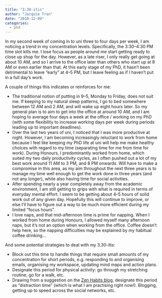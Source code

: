 ```yaml
---
title: "3:30-itis"
author: "Jacquie Tran"
date: "2010-12-09"
categories:
  - phd
---
```


In my second week of coming in to uni three to four days per week, I am noticing a trend in my concentration levels. Specifically, the 3:30–4:30 PM time slot kills me. I lose focus as people around me start getting ready to close up shop for the day. However, as a late riser, I only really get going at about 10 AM, and so I arrive to the office later than others who start up at 8 AM or even earlier than that. At this early stage of my PhD, it hasn't been detrimental to leave "early" at 4–5 PM, but I leave feeling as if I haven't put in a full day's work.

A couple of things this indicates or reinforces for me:

- The traditional notion of putting in 9–5, Monday to Friday, does not suit me. If keeping to my natural sleep patterns, I go to bed somewhere between 12 AM and 2 AM, and will wake up eight hours later. So my general plan is to aim to get into the office at around 10 AM, and I am hoping to average four days a week at the office / working on my PhD (with some flexibility to increase working days per week during periods leading up to important deadlines).
- Over the last two years of uni, I noticed that I was more productive at night. However, I am becoming increasingly reluctant to work from home because I feel like keeping my PhD life at uni will help me make healthy choices with regard to my time (separating time for me from time for work). During Honours, I predominantly worked from home, which suited my two daily productivity cycles, as I often pushed out a lot of my best work around 11 AM to 3 PM, and 8 PM onwards. Will have to make a compromise in this area, as my aim throughout the next three years is to manage my time well enough to get the work done in three years (and not any longer), while also having time for social activities.
- After spending nearly a year completely away from the academic environment, I am still getting to grips with what is required in terms of everyday mental effort. I seem to be getting about 4–5 hours of solid work out of any given day. Hopefully this will continue to improve, or else I'll have to figure out a way to be much more efficient during my limited "focus hours".
- I love naps, and that mid-afternoon time is prime for napping. When I worked from home during Honours, I allowed myself many afternoon naps, but it's not an option when working from the office. Coffee doesn't help here, so the napping difficulties may be explained by my habitual coffee drinking...

And some potential strategies to deal with my 3.30-itis:

- Block out this time to handle things that require small amounts of my concentration for short periods, e.g. responding to and organising emails, organising my workspace, updating mind maps and action plans.
- Designate this period for physical activity: go through my stretching routine, go for a walk, etc.
- Drawing from a suggestion on the [Zen Habits blog](https://zenhabits.net/simplify-your-workday/), designate this period as "distraction time" (which is what I am practising right now!). Blogging, getting up to speed across the social networks, etc.